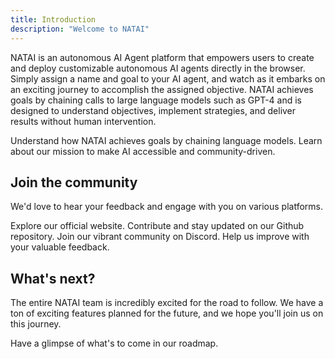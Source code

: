 ```yaml
---
title: Introduction
description: "Welcome to NATAI"
---
```


NATAI is an autonomous AI Agent platform that empowers users to create
and deploy customizable autonomous AI agents directly in the browser. Simply assign
a name and goal to your AI agent, and watch as it embarks on an exciting journey to accomplish the assigned objective.
NATAI achieves goals by chaining calls to large language models such as GPT-4 and is designed to understand
objectives, implement strategies, and deliver results without human intervention.

<CardGroup cols={2}>
  <Card title="How It Works" icon="chart-mixed" href="/essentials/usecases">
    Understand how NATAI achieves goals by chaining language models.
  </Card>
  <Card title="Our Philosophy" icon="globe" href="/other/philosophy">
    Learn about our mission to make AI accessible and community-driven.
  </Card>
</CardGroup>

## Join the community

We'd love to hear your feedback and engage with you on various platforms.

<CardGroup cols={2}>
  <Card
    title="NATAI Website"
    icon="browser"
    href="https://NATAI.reworkd.ai/"
  >
    Explore our official website.
  </Card>
  <Card title="Github" icon="github" href="https://github.com/reworkd/NATAI">
    Contribute and stay updated on our Github repository.
  </Card>
  <Card title="Discord" icon="discord" href="https://discord.gg/jdSBAnmdnY">
    Join our vibrant community on Discord.
  </Card>
  <Card
    title="Google Survey"
    icon="google"
    href="https://docs.google.com/forms/d/e/1FAIpQLSfPUfwatxhnH4K-mFD-uOexz0vqUh6PDA8N6tpuowVKIEM_nA/viewform"
  >
    Help us improve with your valuable feedback.
  </Card>
</CardGroup>

## What's next?

The entire NATAI team is incredibly excited for the road to follow. We have a ton of exciting features planned for the future, and we hope you'll join us on this journey.

<Card title="Roadmap" icon="map" href="/essentials/roadmap">
  Have a glimpse of what's to come in our roadmap.
</Card>
